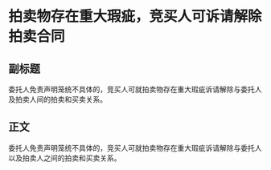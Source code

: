 # 拍卖物存在重大瑕疵，竞买人可诉请解除拍卖合同
## 副标题
委托人免责声明笼统不具体的，竞买人可就拍卖物存在重大瑕疵诉请解除与委托人及拍卖人间的拍卖和买卖关系。
## 正文
委托人免责声明笼统不具体的，竞买人可就拍卖物存在重大瑕疵诉请解除与委托人以及拍卖人之间的拍卖和买卖关系。